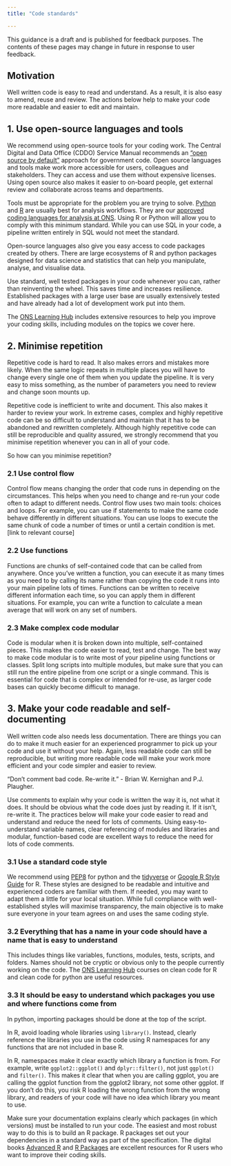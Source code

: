 ```yaml
---
title: "Code standards"

---
```

:::{.callout-note}
This guidance is a draft and is published for feedback purposes. The contents of these pages may change in future in response to user feedback.
:::

## Motivation
Well written code is easy to read and understand. As a result, it is also easy to amend, reuse and review. The actions below help to make your code more readable and easier to edit and maintain. 

## 1. Use open-source languages and tools

We recommend using open-source tools for your coding work. The Central Digital and Data Office (CDDO) Service Manual recommends an [“open source by default”](https://www.gov.uk/service-manual/technology/making-source-code-open-and-reusable#licensing-your-code) approach for government code. Open source languages and tools make work more accessible for users, colleagues and stakeholders. They can access and use them without expensive licenses. Using open source also makes it easier to on-board people, get external review and collaborate across teams and departments.  

Tools must be appropriate for the problem you are trying to solve. [Python](https://www.python.org/) and [R](https://www.r-project.org/) are usually best for analysis workflows. They are our [approved coding languages for analysis at ONS](https://officenationalstatistics.sharepoint.com/sites/onswiki/SitePages/Coding-languages-for-analysis-at-ONS.aspx). Using R or Python will allow you to comply with this minimum standard. While you can use SQL in your code, a pipeline written entirely in SQL would not meet the standard.  

Open-source languages also give you easy access to code packages created by others. There are large ecosystems of R and python packages designed for data science and statistics that can help you manipulate, analyse, and visualise data. 

Use standard, well tested packages in your code whenever you can, rather than reinventing the wheel. This saves time and increases resilience. Established packages with a large user base are usually extensively tested and have already had a lot of development work put into them.

The [ONS Learning Hub](https://learninghub.ons.gov.uk/) includes extensive resources to help you improve your coding skills, including modules on the topics we cover here. 

## 2. Minimise repetition 

Repetitive code is hard to read. It also makes errors and mistakes more likely. When the same logic repeats in multiple places you will have to change every single one of them when you update the pipeline. It is very easy to miss something, as the number of parameters you need to review and change soon mounts up. 

Repetitive code is inefficient to write and document. This also makes it harder to review your work. In extreme cases, complex and highly repetitive code can be so difficult to understand and maintain that it has to be abandoned and rewritten completely. Although highly repetitive code can still be reproducible and quality assured, we strongly recommend that you minimise repetition whenever you can in all of your code. 

So how can you minimise repetition?

### 2.1 Use control flow
Control flow means changing the order that code runs in depending on the circumstances. This helps when you need to change and re-run your code often to adapt to different needs. Control flow uses two main tools: choices and loops. For example, you can use if statements to make the same code behave differently in different situations. You can use loops to execute the same chunk of code a number of times or until a certain condition is met. [link to relevant course]

### 2.2 Use functions
Functions are chunks of self-contained code that can be called from anywhere. Once you’ve written a function, you can execute it as many times as you need to by calling its name rather than copying the code it runs into your main pipeline lots of times. Functions can be written to receive different information each time, so you can apply them in different situations. For example, you can write a function to calculate a mean average that will work on any set of numbers.

### 2.3 Make complex code modular
Code is modular when it is broken down into multiple, self-contained pieces. This makes the code easier to read, test and change. The best way to make code modular is to write most of your pipeline using functions or classes. Split long scripts into multiple modules, but make sure that you can still run the entire pipeline from one script or a single command. This is essential for code that is complex or intended for re-use, as larger code bases can quickly become difficult to manage.

## 3. Make your code readable and self-documenting
Well written code also needs less documentation. There are things you can do to make it much easier for an experienced programmer to pick up your code and use it without your help. Again, less readable code can still be reproducible, but writing more readable code will make your work more efficient and your code simpler and easier to review.

:::{.callout-tip}
"Don't comment bad code. Re-write it."
- Brian W. Kernighan and P.J. Plaugher.
:::

Use comments to explain why your code is written the way it is, not what it does. It should be obvious what the code does just by reading it. If it isn't, re-write it. The practices below will make your code easier to read and understand and reduce the need for lots of comments. Using easy-to-understand variable names, clear referencing of modules and libraries and modular, function-based code are excellent ways to reduce the need for lots of code comments.

### 3.1 Use a standard code style
We recommend using [PEP8](https://peps.python.org/pep-0008/) for python and the [tidyverse](https://style.tidyverse.org/) or [Google R Style Guide](https://google.github.io/styleguide/Rguide.html) for R. These styles are designed to be readable and intuitive and experienced coders are familiar with them. If needed, you may want to adapt them a little for your local situation. While full compliance with well-established styles will maximise transparency, the main objective is to make sure everyone in your team agrees on and uses the same coding style.

### 3.2 Everything that has a name in your code should have a name that is easy to understand
This includes things like variables, functions, modules, tests, scripts, and folders. Names should not be cryptic or obvious only to the people currently working on the code. The [ONS Learning Hub](https://learninghub.ons.gov.uk/mod/page/view.php?id=7554) courses on clean code for R and clean code for python are useful resources.

### 3.3 It should be easy to understand which packages you use and where functions come from
In python, importing packages should be done at the top of the script. 

In R, avoid loading whole libraries using `library()`. Instead, clearly reference the libraries you use in the code using R namespaces for any functions that are not included in base R. 

:::{.callout-tip}
In R, namespaces make it clear exactly which library a function is from. For example, write `ggplot2::ggplot()` and `dplyr::filter()`, not just `ggplot()` and `filter()`. This makes it clear that when you are calling ggplot, you are calling the ggplot function from the ggplot2 library, not some other ggplot. If you don't do this, you risk R loading the wrong function from the wrong library, and readers of your code will have no idea which library you meant to use.
:::

Make sure your documentation explains clearly which packages (in which versions) must be installed to run your code. The easiest and most robust way to do this is to build an R package. R packages set out your dependencies in a standard way as part of the specification. The digital books [Advanced R](https://adv-r.hadley.nz/) and [R Packages](https://r-pkgs.org/) are excellent resources for R users who want to improve their coding skills.

